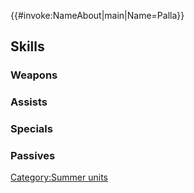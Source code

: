 {{#invoke:NameAbout|main|Name=Palla}}{{HeroPage Tabs}}
{{Hero Infobox
|Name=Palla
|Title=Soaring Summer
|WeaponType=Green Axe
|MoveType=Flying
|Origin=Fire Emblem Echoes: Shadows of Valentia
|Gender=Female
|actorEN=Alexis Tipton
|actorJP=種田梨沙
|artist=ごましおポン酢
|additionDate=June 17, 2025
|releaseDate=June 17, 2025
|cv1=2
|cv2=300210
|TagID=水着外伝パオラ
|InternalID=1255
|Properties=special
|description=Eldest of the three sisters who are pegasus knights of the Macedonian Whitewings. Enjoys Askr's summer to its fullest. Appears in Fire Emblem Echoes: Shadows of Valentia.
}}
{{Stats Page
|Lv1HP=19|Lv1ATK=10|Lv1SPD=3|Lv1DEF=13|Lv1RES=10
|GRHP=50|GRATK=90|GRSPD=35|GRDEF=75|GRRES=70
}}
==Skills==
===Weapons===
{{Weapons Table
|weapon1=Iron Axe
|weapon1Default=1
|weapon1Unlock=1
|weapon2=Steel Axe
|weapon2Default=2
|weapon2Unlock=2
|weapon3=Fannin' Foliage
|weapon3Default=3
|weapon3Unlock=3
|weapon4=Fannin' Foliage+
|weapon4Default=5
|weapon4Unlock=5
}}
===Assists===
{{Assists Table}}
===Specials===
{{Specials Table
|special1=Glowing Ember
|special1Default=4
|special1Unlock=3
|special2=Ignis
|special2Unlock=4
}}
===Passives===
{{Passives Table
|passiveB1=A/D Near Trace 1
|passiveB2=A/D Near Trace 2
|passiveB3=A/D Near Trace 3
|passiveB4=A/D Near Trace 4
|passiveB1Unlock=2
|passiveB2Unlock=3
|passiveB3Unlock=4
|passiveB4Unlock=5
|passiveC1=Atk/Def Rein 1
|passiveC2=Atk/Def Rein 2
|passiveC3=Atk/Def Rein 3
|passiveC1Unlock=1
|passiveC2Unlock=2
|passiveC3Unlock=4
}}
{{Heroes Navbox}}
[[Category:Summer units]]